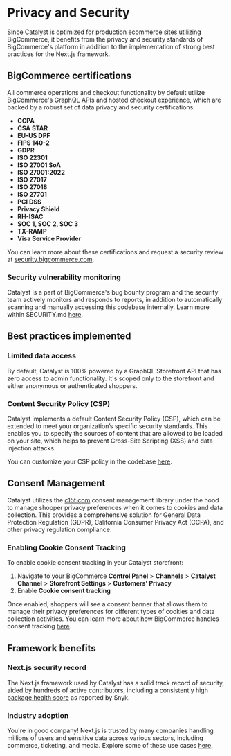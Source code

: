 # Privacy and Security

Since Catalyst is optimized for production ecommerce sites utilizing BigCommerce, it benefits from the privacy and security standards of BigCommerce's platform in addition to the implementation of strong best practices for the Next.js framework.

## BigCommerce certifications

All commerce operations and checkout functionality by default utilize BigCommerce's GraphQL APIs and hosted checkout experience, which are backed by a robust set of data privacy and security certifications:

- **CCPA**
- **CSA STAR**
- **EU-US DPF**
- **FIPS 140-2**
- **GDPR**
- **ISO 22301**
- **ISO 27001 SoA**
- **ISO 27001:2022**
- **ISO 27017**
- **ISO 27018**
- **ISO 27701**
- **PCI DSS**
- **Privacy Shield**
- **RH-ISAC**
- **SOC 1, SOC 2, SOC 3**
- **TX-RAMP**
- **Visa Service Provider**

You can learn more about these certifications and request a security review at [security.bigcommerce.com](https://security.bigcommerce.com).

### Security vulnerability monitoring

Catalyst is a part of BigCommerce's bug bounty program and the security team actively monitors and responds to reports, in addition to automatically scanning and manually accessing this codebase internally. Learn more within SECURITY.md [here](https://github.com/bigcommerce/catalyst/blob/main/SECURITY.md).

## Best practices implemented

### Limited data access

By default, Catalyst is 100% powered by a GraphQL Storefront API that has zero access to admin functionality. It's scoped only to the storefront and either anonymous or authenticated shoppers.

### Content Security Policy (CSP)

Catalyst implements a default Content Security Policy (CSP), which can be extended to meet your organization’s specific security standards. This enables you to specify the sources of content that are allowed to be loaded on your site, which helps to prevent Cross-Site Scripting (XSS) and data injection attacks.

You can customize your CSP policy in the codebase [here](https://github.com/bigcommerce/catalyst/blob/main/core/lib/content-security-policy.ts#L10).

## Consent Management

Catalyst utilizes the [c15t.com](https://c15t.com) consent management library under the hood to manage shopper privacy preferences when it comes to cookies and data collection.  This provides a comprehensive solution for General Data Protection Regulation (GDPR), California Consumer Privacy Act (CCPA), and other privacy regulation compliance.

### Enabling Cookie Consent Tracking

To enable cookie consent tracking in your Catalyst storefront:

1. Navigate to your BigCommerce **Control Panel** > **Channels** > **Catalyst Channel** > **Storefront Settings** > **Customers' Privacy**
2. Enable **Cookie consent tracking**

Once enabled, shoppers will see a consent banner that allows them to manage their privacy preferences for different types of cookies and data collection activities.  You can learn more about how BigCommerce handles consent tracking [here](https://support.bigcommerce.com/s/article/Implementing-CCPA-with-BigCommerce?language=en_US#settings).

## Framework benefits

### Next.js security record

The Next.js framework used by Catalyst has a solid track record of security, aided by hundreds of active contributors, including a consistently high [package health score](https://snyk.io/advisor/npm-package/next) as reported by Snyk.

### Industry adoption

You're in good company! Next.js is trusted by many companies handling millions of users and sensitive data across various sectors, including commerce, ticketing, and media. Explore some of these use cases [here](https://nextjs.org/showcase).
